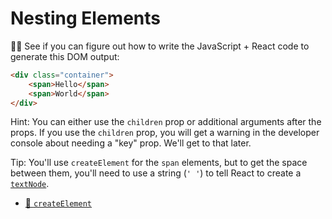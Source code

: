 # Nesting Elements

<EpicVideo url="https://www.epicreact.dev/workshops/react-fundamentals/nesting-elements" />

👨‍💼 See if you can figure out how to write the JavaScript + React code to
generate this DOM output:

```html
<div class="container">
	<span>Hello</span>
	<span>World</span>
</div>
```

Hint: You can either use the `children` prop or additional arguments after the
props. If you use the `children` prop, you will get a warning in the developer
console about needing a "key" prop. We'll get to that later.

Tip: You'll use `createElement` for the `span` elements, but to get the
space between them, you'll need to use a string (`' '`) to tell React to create
a [`textNode`](https://developer.mozilla.org/en-US/docs/Web/API/Text).

- [📜 `createElement`](https://react.dev/reference/react/createElement#createelement)
